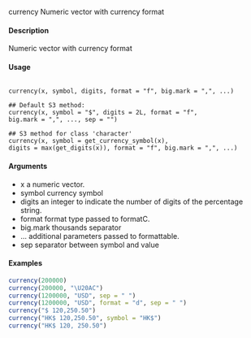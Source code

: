 
currency Numeric vector with currency format

#### Description
Numeric vector with currency format

#### Usage
<pre><code>
currency(x, symbol, digits, format = "f", big.mark = ",", ...)

## Default S3 method:
currency(x, symbol = "$", digits = 2L, format = "f",
big.mark = ",", ..., sep = "")

## S3 method for class 'character'
currency(x, symbol = get_currency_symbol(x),
digits = max(get_digits(x)), format = "f", big.mark = ",", ...)
</code></pre>

#### Arguments
* x a numeric vector.
* symbol currency symbol
* digits an integer to indicate the number of digits of the percentage string.
* format format type passed to formatC.
* big.mark thousands separator
* ... additional parameters passed to formattable.
* sep separator between symbol and value

#### Examples
```r
currency(200000)
currency(200000, "\U20AC")
currency(1200000, "USD", sep = " ")
currency(1200000, "USD", format = "d", sep = " ")
currency("$ 120,250.50")
currency("HK$ 120,250.50", symbol = "HK$")
currency("HK$ 120, 250.50")

```
